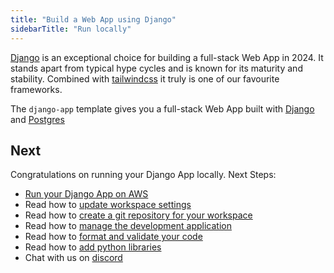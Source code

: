 ```yaml
---
title: "Build a Web App using Django"
sidebarTitle: "Run locally"
---
```


[Django](https://www.djangoproject.com/) is an exceptional choice for building a full-stack Web App in 2024. It stands apart from typical hype cycles and is known for its maturity and stability. Combined with [tailwindcss](https://tailwindcss.com/) it truly is one of our favourite frameworks.

The `django-app` template gives you a full-stack Web App built with [Django](https://www.djangoproject.com/) and [Postgres](https://www.postgresql.org/)

<Snippet file="setup.mdx" />

<Snippet file="create-django-app-codebase.mdx" />

<Snippet file="set-openai-key.mdx" />

<Snippet file="local-django-app.mdx" />

<Snippet file="build-django-app.mdx" />

<Snippet file="stop-local-workspace.mdx" />

## Next

Congratulations on running your Django App locally. Next Steps:

- [Run your Django App on AWS](/templates/django-app/run-aws)
- Read how to [update workspace settings](/templates/how-to/workspace-settings)
- Read how to [create a git repository for your workspace](/templates/how-to/git-repo)
- Read how to [manage the development application](/templates/how-to/development-app)
- Read how to [format and validate your code](/templates/how-to/format-and-validate)
- Read how to [add python libraries](/templates/how-to/python-libraries)
- Chat with us on [discord](https://discord.gg/4MtYHHrgA8)
